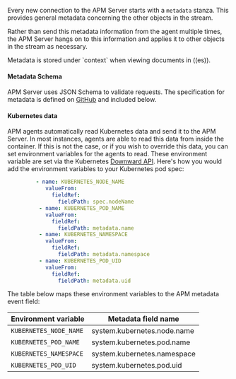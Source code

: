 


<div id="api-metadata"></div>

Every new connection to the APM Server starts with a `metadata` stanza.
This provides general metadata concerning the other objects in the stream.

Rather than send this metadata information from the agent multiple times,
the APM Server hangs on to this information and applies it to other objects in the stream as necessary.

<DocCallOut title="Tip">
Metadata is stored under `context` when viewing documents in ((es)).
</DocCallOut>

#### Metadata Schema

APM Server uses JSON Schema to validate requests. The specification for metadata is defined on
[GitHub](https://github.com/elastic/apm-server/blob/main/docs/spec/v2/metadata.json) and included below.

<DocAccordion buttonContent="Click to expand the schema">
  <V2Metadata />
</DocAccordion>

#### Kubernetes data

APM agents automatically read Kubernetes data and send it to the APM Server.
In most instances, agents are able to read this data from inside the container.
If this is not the case, or if you wish to override this data, you can set environment variables for the agents to read.
These environment variable are set via the Kubernetes [Downward API](https://kubernetes.io/docs/tasks/inject-data-application/environment-variable-expose-pod-information/#use-pod-fields-as-values-for-environment-variables).
Here's how you would add the environment variables to your Kubernetes pod spec:

```yaml
         - name: KUBERNETES_NODE_NAME
            valueFrom:
              fieldRef:
                fieldPath: spec.nodeName
          - name: KUBERNETES_POD_NAME
            valueFrom:
              fieldRef:
                fieldPath: metadata.name
          - name: KUBERNETES_NAMESPACE
            valueFrom:
              fieldRef:
                fieldPath: metadata.namespace
          - name: KUBERNETES_POD_UID
            valueFrom:
              fieldRef:
                fieldPath: metadata.uid
```

The table below maps these environment variables to the APM metadata event field:

| Environment variable | Metadata field name |
|---|---|
| `KUBERNETES_NODE_NAME` | system.kubernetes.node.name |
| `KUBERNETES_POD_NAME` | system.kubernetes.pod.name |
| `KUBERNETES_NAMESPACE` | system.kubernetes.namespace |
| `KUBERNETES_POD_UID` | system.kubernetes.pod.uid |
